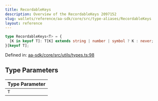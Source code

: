 ```yaml
---
title: RecordableKeys
description: Overview of the RecordableKeys 2097152
slug: wallets/reference/aa-sdk/core/src/type-aliases/RecordableKeys
layout: reference
---
```


```ts
type RecordableKeys<T> = {
  [K in keyof T]: T[K] extends string | number | symbol ? K : never;
}[keyof T];
```

Defined in: [aa-sdk/core/src/utils/types.ts:98](https://github.com/alchemyplatform/aa-sdk/blob/923a52171f7246172caf350853843e6680197da9/aa-sdk/core/src/utils/types.ts#L98)

## Type Parameters

| Type Parameter |
| :------------- |
| `T`            |

